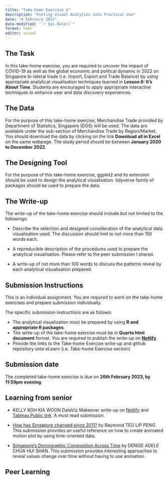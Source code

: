 ```yaml
---
title: "Take-home Exercise 4"
description: "Putting Visual Analytics into Practical Use"
date: "4 February 2023"
date-modified: "`r Sys.Date()`"
format: html
editor: visual
---
```


## The Task

In this take-home exercise, you are required to uncover the impact of COVID-19 as well as the global economic and political dynamic in 2022 on Singapore bi-lateral trade (i.e. Import, Export and Trade Balance) by using appropriate analytical visualisation techniques learned in **Lesson 6: It's About Time**. Students are encouraged to apply appropriate interactive techniques to enhance user and data discovery experiences.

## The Data

For the purpose of this take-home exercise, Merchandise Trade provided by Department of Statistics, Singapore (DOS) will be used. The data are available under the sub-section of Merchandise Trade by Region/Market. You should download the data by clicking on the link **Download all in Excel** on the same webpage. The study period should be between **January 2020 to December 2022**.

## The Designing Tool

For the purpose of this take-home exercise, ggplot2 and its extension should be used to design the analytical visualisation. tidyverse family of packages should be used to prepare the data.

## The Write-up

The write-up of the take-home exercise should include but not limited to the followings:

-   Describe the selection and designed consideration of the analytical data visualisation used. The discussion should limit to not more than 150 words each.

-   A reproducible description of the procedures used to prepare the analytical visualisation. Please refer to the peer submission I shared.

-   A write-up of not more than 100 words to discuss the patterns reveal by each analytical visualisation prepared.

## Submission Instructions

This is an individual assignment. You are required to work on the take-home exercises and prepare submission individually.

The specific submission instructions are as follows:

-   The analytical visualisation must be prepared by using **R and appropriate R packages**.
-   The write-up of the take-home exercise must be in **Quarto html document** format. You are required to publish the write-up on [**Netlify**](https://www.netlify.com/).
-   Provide the links to the Take-home Exercise write-up and github repository onto eLearn (i.e. Take-home Exercise section)

## Submission date

The completed take-home exercise is due on **26th February 2023, by 11:59pm evening**.

## Learning from senior

-   KELLY KOH KIA WOON DataViz Makeover write-up on [Netlify](https://kellykkw.netlify.app/posts/2021-05-15-dataviz-makeover-1/) and [Tableau Public link](https://public.tableau.com/app/profile/kelly2850/viz/DatavizMakeover1_16220368938730/Dashboard1). A must read submission.

-   [How has Singapore changed since 2011?](https://rpubs.com/raymondteo/dataviz8) by Raymond TEO LIP PENG. This submission provides an useful reference on how to create animated motion plot by using time-oriented data.

-   [Singapore's Demographic Composition Across Time](https://rpubs.com/deniseadele/584423) by DENISE ADELE CHUA HUI SHAN. This submission provides interesting approaches to reveal values change over time without having to use animation.

## Peer Learning
